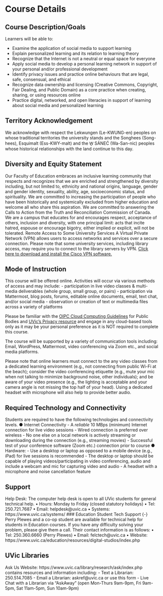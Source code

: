 # Course Details {-}

## Course Description/Goals {-}

Learners will be able to:

- Examine the application of social media to support learning
- Explain personalized learning and its relation to learning theory
- Recognize that the Internet is not a neutral or equal space for everyone
- Apply social media to develop a personal learning network in support of your personal and/or professional
development
- Identify privacy issues and practice online behaviours that are legal, safe, consensual, and ethical
- Recognize data ownership and licensing (Creative Commons, Copyright, Fair Dealing, and Public Domain) as a
core practice when creating, sharing, or using resources online
- Practice digital, networked, and open literacies in support of learning about social media and personalized
learning

## Territory Acknowledgement {-}

We acknowledge with respect the Lekwungen (Le-KWUNG-en) peoples on whose traditional territories the university
stands and the Songhees (Song-hees), Esquimalt (Ess-KWY-malt) and the W̱ SÁNEĆ (Wa-San-nic) peoples whose
historical relationships with the land continue to this day.

## Diversity and Equity Statement {-}

Our Faculty of Education embraces an inclusive learning community that respects and recognizes that we are enriched
and strengthened by diversity including, but not limited to, ethnicity and national origins, language, gender and gender
identity, sexuality, ability, age, socioeconomic status, and spirituality. We are committed to increasing the participation of
people who have been historically and systemically excluded from higher education and welcome all who share this
aspiration. We are committed to answering the Calls to Action from the Truth and Reconciliation Commission of Canada.
We are a campus that educates for and encourages respect, acceptance of others, inclusion and diversity, with one
principal limit: acts that incite hatred, espouse or encourage bigotry, either implied or explicit, will not be tolerated.
Remote Access to Some University Services
A Virtual Private Network (VPN) allows users to access networks and services over a secure connection. Please note that
some university services, including library access, may require you to connect to the library servers by VPN. [Click here to download and install the Cisco VPN software.](https://www.uvic.ca/systems/support/internettelephone/remoteaccess/index.php
)

## Mode of Instruction {-}
This course will be offered online. Activities will occur via various methods of access and may include:
- participation in live video classes & multi-media deliverables (whole group, small group, or pairs)
- participation via Mattermost, blog posts, forums, editable online documents, email, text chat, and/or social media
- observation or creation of text or multimedia files across a variety of platforms

Please be familiar with the [OIPC Cloud Computing Guidelines](https://www.oipc.bc.ca/for-public-bodies/) for Public Bodies and [UVic’s Privacy resource](https://www.uvic.ca/til/onlinelearning/home/privacyresources/index.php) and engage in
any cloud-based tools only as it may be your personal preference as it is NOT required to complete this course.

The course will be supported by a variety of communication tools including: Email, WordPress, Mattermost, video conferencing via Zoom etc., and social media platforms.

Please note that online learners must connect to the any video classes from a dedicated learning environment (e.g., not
connecting from public Wi-Fi at the beach); consider the video conferencing etiquette (e.g., mute your mic when not talking to minimize background noise, other individuals); and be aware of your video presence (e.g., the lighting is acceptable and your
camera angle is not missing the top half of your head). Using a dedicated headset with microphone will also help to
provide better audio.

## Required Technology and Connectivity {-}
Students are required to have the following technologies and connectivity levels.
● Internet Connectivity
- A *reliable* 10 MBps (minimum) Internet connection for live video sessions
- Wired connection is preferred over wireless
- No one else on a local network is actively streaming or downloading during the connection (e.g., streaming
movies)
- Successful test of your conference software (Zoom etc.) connection prior to course
● Hardware:
- Use a desktop or laptop as opposed to a mobile device (e.g., iPad) for live sessions is recommended
- The desktop or laptop should be capable of playing videos/participating in video conferencing, audio and include a
webcam and mic for capturing video and audio
- A headset with a microphone and noise cancellation feature

## Support {-}
Help Desk: The computer help desk is open to all UVic students for general technical help.
• Hours: Monday to Friday (closed statutory holidays)
• Tel: 250.721.7687
• Email: helpdesk@uvic.ca
• Systems: https://www.uvic.ca/systems/
### Education Student Tech Support {-}
Perry Plewes and a co-op student are available for technical help for students in Education courses. If you have any
difficulty solving your problem, please give them a call. Their contact information is as follows:
• Tel: 250.360.6660 (Perry Plewes)
• Email: felctech@uvic.ca
• Website: https://www.uvic.ca/education/resources/digital-studios/index.php

## UVic Libraries {-}
Ask Us Website: https://www.uvic.ca/library/research/ask/index.php
contains resources and information including:
- Text a Librarian: 250.514.7085
- Email a Librarian: askref@uvic.ca or use this form
- Live Chat with a Librarian via “AskAway” (open Mon-Thurs 9am-9pm, Fri 9am-5pm, Sat 11am-5pm, Sun
10am-9pm)

